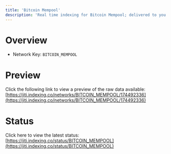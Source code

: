 ```yaml
---
title: 'Bitcoin Mempool'
description: 'Real time indexing for Bitcoin Mempool; delivered to you'
---
```


# Overview
- Network Key: `BITCOIN_MEMPOOL`

# Preview
Click the following link to view a preview of the raw data available: [https://jiti.indexing.co/networks/BITCOIN_MEMPOOL/174492336](https://jiti.indexing.co/networks/BITCOIN_MEMPOOL/174492336)

# Status
Click here to view the latest status: [https://jiti.indexing.co/status/BITCOIN_MEMPOOL](https://jiti.indexing.co/status/BITCOIN_MEMPOOL)
